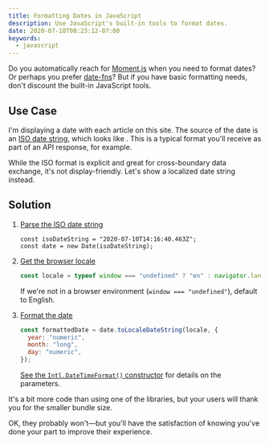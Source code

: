 ```yaml
---
title: Formatting Dates in JavaScript
description: Use JavaScript's built-in tools to format dates.
date: 2020-07-10T08:23:12-07:00
keywords:
  - javascript
---
```



Do you automatically reach for [Moment.js][] when you need to format dates? Or
perhaps you prefer [date-fns][]? But if you have basic formatting needs, don't
discount the built-in JavaScript tools.

## Use Case

I'm displaying a date with each article on this site. The source of the date is
an [ISO date string][iso-8601], which looks like <ISODate />. This is a typical
format you'll receive as part of an API response, for example.

While the ISO format is explicit and great for cross-boundary data exchange,
it's not display-friendly. Let's show a localized date string instead.

<LocaleDate />

## Solution

1. [Parse the ISO date string][date-constructor]

   ```js{2}
   const isoDateString = "2020-07-10T14:16:40.463Z";
   const date = new Date(isoDateString);
   ```

1. [Get the browser locale][navigator.language]

   ```js
   const locale = typeof window === "undefined" ? "en" : navigator.language;
   ```

   If we're not in a browser environment (`window === "undefined"`), default to
   English.

1. [Format the date][tolocaledatestring]

   ```js
   const formattedDate = date.toLocaleDateString(locale, {
     year: "numeric",
     month: "long",
     day: "numeric",
   });
   ```

   [See the `Intl.DateTimeFormat()` constructor][intl-params] for details on the
   parameters.

It's a bit more code than using one of the libraries, but your users will thank
you for the smaller bundle size.

OK, they probably won't—but you'll have the satisfaction of knowing you've done
your part to improve their experience.

[date-constructor]:
  https://developer.mozilla.org/en-US/docs/Web/JavaScript/Reference/Global_Objects/Date/Date#Timestamp_string
[date-fns]: https://date-fns.org
[gatsby]: https://www.gatsbyjs.org
[intl-params]:
  https://developer.mozilla.org/en-US/docs/Web/JavaScript/Reference/Global_Objects/Intl/DateTimeFormat/DateTimeFormat#Parameters
[iso-8601]: https://en.wikipedia.org/wiki/ISO_8601
[moment.js]: https://momentjs.com
[navigator.language]:
  https://developer.mozilla.org/en-US/docs/Web/API/NavigatorLanguage/language
[tolocaledatestring]:
  https://developer.mozilla.org/en-US/docs/Web/JavaScript/Reference/Global_Objects/Date/toLocaleDateString
